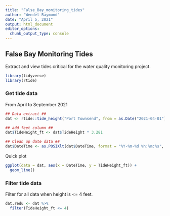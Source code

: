```yaml
---
title: "False_Bay_monitoring_tides"
author: "Wendel Raymond"
date: "April 5, 2021"
output: html_document
editor_options: 
  chunk_output_type: console
---
```

## False Bay Monitoring Tides
Extract and view tides critical for the water quality monitoring project. 

```r
library(tidyverse)
library(rtide)
```


### Get tide data
From April to September 2021
```r
## Data extract ##
dat <- rtide::tide_height("Port Townsend", from = as.Date("2021-04-01"), to = as.Date("2021-09-01"), minutes = 10L, tz = "PST8PDT")

## add feet column ##
dat$TideHeight_ft <- dat$TideHeight * 3.281

## Clean up date data ##
dat$DateTime <- as.POSIXlt(dat$DateTime, format = "%Y-%m-%d %h:%m:%s", tz = "PST8PDT")
```

Quick plot
```r
ggplot(data = dat, aes(x = DateTime, y = TideHeight_ft)) +
  geom_line()
```

### Filter tide data

Filter for all data when height is <= 4 feet. 
```r
dat.redu <- dat %>%
  filter(TideHeight_ft <= 4)


```

